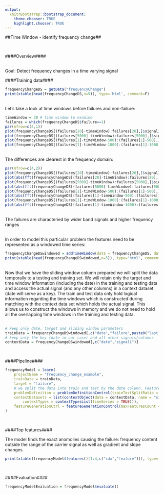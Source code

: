 ```yaml
---
output:
  knitrBootstrap::bootstrap_document:
    theme.chooser: TRUE
    highlight.chooser: TRUE
---
```


<!--
%\VignetteEngine{knitr::rmarkdown}
%\VignetteIndexEntry{timeSeries_frequency}
%\VignetteDepends{xtable}
-->

##Time Window - identify frequency change##

<br>

####Overview####

<br>
Goal: Detect frequency changes in a time varying signal
<br>

####Training data####

```r
frequencyChangeDS = getData("frequencyChange")
print(xtable(head(frequencyChangeDS,n=5)), type='html', comment=F)
```
<br>
Let's take a look at time windows before failures and non-failure:
```r
timeWindow = 30 # time window to examine
failures = which(frequencyChangeDS$failure==1)
par(mfrow=c(4,1))
plot(frequencyChangeDS[(failures[20]-timeWindow):failures[20],]$signal1,type="l",ylab=NA,main = "Failure")
plot(frequencyChangeDS[(failures[5000]-timeWindow):failures[5000],]$signal1,type="l",ylab=NA,main = "Failure")
plot(frequencyChangeDS[(failures[1]-timeWindow-500):(failures[1]-500),]$signal1,type="l",ylab=NA,main = "Non-Failure")
plot(frequencyChangeDS[(failures[1]-timeWindow-1000):(failures[1]-1000),]$signal1,type="l",ylab=NA,main = "Non-Failure")
```
<br>
The differences are clearest in the frequency domain:
```r
par(mfrow=c(4,2))
plot(frequencyChangeDS[(failures[20]-timeWindow):failures[20],]$signal1,type="l",ylab=NA,main = "Failure")
plot(abs(fft(frequencyChangeDS[(failures[20]-timeWindow):failures[20],]$signal1))[2:(timeWindow/2)],ylab=NA,type="l",main = "Frequency domain")
plot(frequencyChangeDS[(failures[5000]-timeWindow):failures[5000],]$signal1,type="l",ylab=NA,main = "Failure")
plot(abs(fft(frequencyChangeDS[(failures[5000]-timeWindow):failures[5000],]$signal1))[2:(timeWindow/2)],ylab=NA,type="l",main = "Frequency domain")
plot(frequencyChangeDS[(failures[1]-timeWindow-500):(failures[1]-500),]$signal1,type="l",ylab=NA,main = "Non-Failure")
plot(abs(fft(frequencyChangeDS[(failures[1]-timeWindow-500):(failures[1]-500),]$signal1))[2:(timeWindow/2)],ylab=NA,type="l",main = "Frequency domain")
plot(frequencyChangeDS[(failures[1]-timeWindow-1000):(failures[1]-1000),]$signal1,type="l",ylab=NA,main = "Non-Failure")
plot(abs(fft(frequencyChangeDS[(failures[1]-timeWindow-1000):(failures[1]-1000),]$signal1))[2:(timeWindow/2)],ylab=NA,type="l",main = "Frequency domain")
```
<br>
The failures are characteried by wider band signals and higher frequency ranges
<br><br>

In order to model this particular problem the features need to be represented as a windowed time series:
```r
frequencyChangeDSwindowed = addTimeWindow(data = frequencyChangeDS, dateCol = "date", window = timeWindow, unit="Days",dateFormat = "%a %b %d %H:%M:%S %z %Y",relativeTime=FALSE, offset = 0)
print(xtable(head(frequencyChangeDSwindowed,n=5)), type='html', comment=F)
```

<br>
Now that we have the sliding window column prepared we will split the data temporally to a testing and training set. We will retain only the target and time window information (including the date) in the training and testing data and access the actual signal (and any other columns) in a context dataset (date will serve as a key). The train and test data only hold logical information regarding the time windows which is constructed during matching with the context data set which holds the actual signal. This allows us to construct the windows in memory and we do not need to hold all the overlapping time windows in the training and testing data.
<br><br>
```r
# keep only date, target and sliding window parameters
trainData = frequencyChangeDSwindowed[,c("date","failure",paste0("last_",timeWindow, "_Days"))] 
# keep only the key (date in our case) and all other signals/columns
contextData = frequencyChangeDSwindowed[,c("date","signal1")] 
```

<br>

####Pipeline####

```r
frequencyModel = learn(
	projectName = "frequency_change_example",
	trainData = trainData,
	target = "failure",
	# we split the data into train and test by the date column. Features will not be looked at on the date column
	problemDefinition = problemDefinitionControl(trainTestSplitRatio = 0.6, temporalSplitColumn="date"), 
	contextDatasets = list(contextObject(data = contextData, name = "signals", 
		contextTypes = contextTypesList(timeSeries = TRUE))),
	featureGenerationCtrl = featureGenerationControl(maxFeaturesCount = list(25))                                
)
```

<br>

####Top features####

The model finds the exact anomolies causing the failure: frequency content outside the range of the carrier signal as well as gradient and slope changes.
```r
print(xtable(frequencyModel$features()[1:4,c("idx","feature")]), type='html', comment=F) 
```

<br>

####Evaluation####

```r
frequencyModelEvaluation = frequencyModel$evaluate()
```
